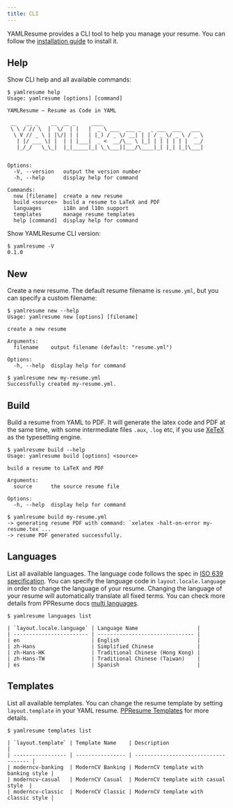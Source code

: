 ```yaml
---
title: CLI
---
```


YAMLResume provides a CLI tool to help you manage your resume. You can follow
the [installation guide](/docs/getting-started#installation) to install it.

## Help

Show CLI help and all available commands:

```console
$ yamlresume help
Usage: yamlresume [options] [command]

YAMLResume — Resume as Code in YAML

 __   __ _    __  __ _     ____
 \ \ / // \  |  \/  | |   |  _ \ ___  ___ _   _ ___  ___   ___
  \ V // _ \ | |\/| | |   | |_) / _ \/ __| | | / _ \/ _ \ / _ \
   | |/ ___ \| |  | | |___|  _ <  __/\__ \ |_| | | | | | |  __/
   |_/_/   \_\_|  |_|_____|_| \_\___||___/\____|_| |_| |_|\___|


Options:
  -V, --version   output the version number
  -h, --help      display help for command

Commands:
  new [filename]  create a new resume
  build <source>  build a resume to LaTeX and PDF
  languages       i18n and l10n support
  templates       manage resume templates
  help [command]  display help for command
```

Show YAMLResume CLI version:

```console
$ yamlresume -V
0.1.0
```

## New

Create a new resume. The default resume filename is `resume.yml`, but you
can specify a custom filename:

```console
$ yamlresume new --help
Usage: yamlresume new [options] [filename]

create a new resume

Arguments:
  filename    output filename (default: "resume.yml")

Options:
  -h, --help  display help for command

$ yamlresume new my-resume.yml
Successfully created my-resume.yml.
```

## Build

Build a resume from YAML to PDF. It will generate the latex code and PDF at the
same time, with some intermediate files `.aux`, `.log` etc, if you use
[XeTeX](/docs/installation#xetex) as the typesetting engine.

```console
$ yamlresume build --help
Usage: yamlresume build [options] <source>

build a resume to LaTeX and PDF

Arguments:
  source      the source resume file

Options:
  -h, --help  display help for command

$ yamlresume build my-resume.yml
-> generating resume PDF with command: `xelatex -halt-on-error my-resume.tex`...
-> resume PDF generated successfully.
```

## Languages

List all available languages. The language code follows the spec in [ISO
639 specification](https://www.iso.org/iso-639-language-code). You can specify
the language code in `layout.locale.language` in order to change the language of
your resume. Changing the language of your resume will automatically translate
all fixed terms. You can check more details from PPResume docs [multi
languages](https://docs.ppresume.com/content/multi-languages).

```console
$ yamlresume languages list

| `layout.locale.language` | Language Name                   |
| ------------------------ | ------------------------------- |
| en                       | English                         |
| zh-Hans                  | Simplified Chinese              |
| zh-Hans-HK               | Traditional Chinese (Hong Kong) |
| zh-Hans-TW               | Traditional Chinese (Taiwan)    |
| es                       | Spanish                         |
```


## Templates

List all available templates. You can change the resume template by setting
`layout.template` in your YAML resume. [PPResume
Templates](https://docs.ppresume.com/typesetting/templates) for more details.

```console
$ yamlresume templates list

| `layout.template` | Template Name    | Description                          |
| ----------------- | ---------------- | ------------------------------------ |
| moderncv-banking  | ModernCV Banking | ModernCV template with banking style |
| moderncv-casual   | ModernCV Casual  | ModernCV template with casual style  |
| moderncv-classic  | ModernCV Classic | ModernCV template with classic style |
```
